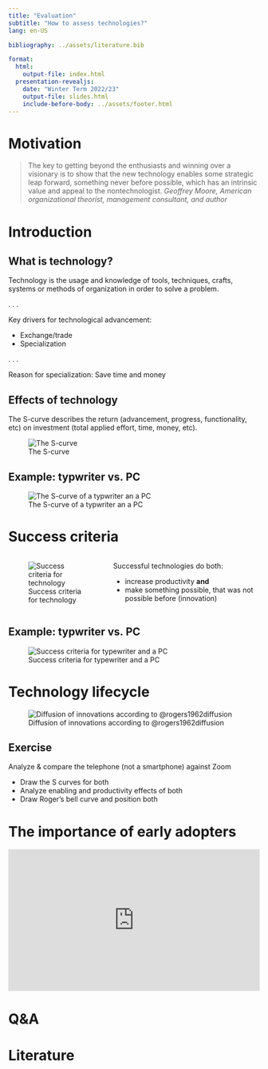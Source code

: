 ```yaml
---
title: "Evaluation"  
subtitle: "How to assess technologies?"
lang: en-US

bibliography: ../assets/literature.bib

format: 
  html:
    output-file: index.html
  presentation-revealjs:
    date: "Winter Term 2022/23"
    output-file: slides.html 
    include-before-body: ../assets/footer.html
---
```



# Motivation {.vertical-center background-color="#0333ff" background-image="../assets/bg.jpg"}

> The key to getting beyond the enthusiasts and winning over a visionary is to show that the new technology enables some strategic leap forward, something never before possible, which has an intrinsic value and appeal to the nontechnologist. *Geoffrey Moore, American organizational theorist, management consultant, and author*

# Introduction {.vertical-center background-color="#0333ff"}

## What is technology?

Technology is the usage and knowledge of tools, techniques, crafts, systems or methods of organization in order to solve a problem.

. . .

Key drivers for technological advancement:

- Exchange/trade
- Specialization

. . .

Reason for specialization: Save time and money

## Effects of technology

:::{.notes}
The S-curve describes the return (advancement, progress, functionality, etc) on investment (total applied effort, time, money, etc).
:::

![The S-curve](images/s-curve.svg){#fig-scurve}

## Example: typwriter vs. PC

![The S-curve of a typwriter an a PC](images/s-curve-example.svg){#fig-scurve-example}

# Success criteria

:::: {.columns}

:::{.column}

![Success criteria for technology](images/tech-effects.svg){#fig-tech-effects}
:::

::: {.column}

Successful technologies do both:

- increase productivity **and**
- make something possible, that was not possible before (innovation)

:::

::::

## Example: typwriter vs. PC

![Success criteria for typewriter and a PC](images/tech-effects-example.svg){#fig-tech-effects-example}

# Technology lifecycle

![Diffusion of innovations according to @rogers1962diffusion](images/rogers-1.svg){#fig-rogers}


## Exercise {.html-hidden .unlisted .unnumbered .vertical-center background-color="#0333ff" background-image="../assets//bg.jpg"}

Analyze & compare the telephone (not a smartphone) against Zoom

- Draw the S curves for both
- Analyze enabling and productivity effects of both
- Draw Roger's bell curve and position both

# The importance of early adopters {.html-hidden .unlisted .vertical-center background-color=black}

<div style="max-width:854px"><div style="position:relative;height:0;padding-bottom:56.25%"><iframe src="https://embed.ted.com/talks/lang/en/derek_sivers_how_to_start_a_movement" width="854" height="480" style="position:absolute;left:0;top:0;width:100%;height:100%" frameborder="0" scrolling="no" allowfullscreen></iframe></div></div>

# Q&A {.html-hidden .unlisted .vertical-center background-color="#0333ff" background-image="../assets/bg.jpg"}


# Literature

:::{.refs}
:::